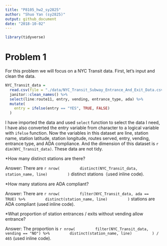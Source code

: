 ```yaml
---
title: "P8105_hw2_sy2825"
author: "Shuo Yan (sy2825)"
output: github_document
date: "2018-10-02"
---
```



```r
library(tidyverse)
```
# Problem 1
For this problem we will focus on a NYC Transit data. First, let's input and clean the data.

```r
NYC_Transit_data = 
  read.csv(file = "./data/NYC_Transit_Subway_Entrance_And_Exit_Data.csv") %>%
  janitor::clean_names() %>%
  select(line:route11, entry, vending, entrance_type, ada) %>%
  mutate(
    entry = ifelse(entry == "YES", TRUE, FALSE)
  )

```
I have imported the data and used `select` function to select the data I need, I have also converted the entry variable from character to a logical variable with `ifelse` function. Now the variables in this dataset are line, station name, station latitude, station longitude, routes served, entry, vending, entrance type, and ADA compliance. And the dimension of this dataset is `r dim(NYC_Transit_data)`. These data are not tidy.

*How many distinct stations are there?

Answer: There are `r nrow(
        distinct(NYC_Transit_data, station_name, line)
        )` distinct stations（used inline code).




*How many stations are ADA compliant?

Answer: There are `r nrow(
        filter(NYC_Transit_data, ada == TRUE) %>%
        distinct(station_name, line)
        )` stations are ADA compliant (used inline code).


*What proportion of station entrances / exits without vending allow entrance?


Answer: The proportion is `r nrow(
        filter(NYC_Transit_data, vending == "NO") %>%
        distinct(station_name, line)
        ) / 465` (used inline code).